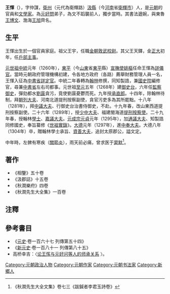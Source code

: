 '''王惲'''（{{bd|1227年||1304年|catIdx=Wang王}}），字仲謀，[[衛州|衛州]]（元代為衛輝路）[[汲縣|汲縣]]（今[[河南|河南]]省[[衛輝市|衛輝市]]）人，是[[元朝|元朝]]的官員和[[文學家|文學家]]。為[[元好問|元好問]]弟子，為文不蹈襲前人，獨步當時。其書法遒婉，與東魯[[王博文_(元朝)|王博文]]、渤海[[王旭|王旭]]齊名。

== 生平 ==
王惲出生於一個官員家庭。祖父王宇，任職[[金朝|金朝]][[敦武校尉|敦武校尉]]。其父王天鐸，金[[正大|正大]]初年，任[[户部_(官署)|戶部]][[主事|主事]]。

[[元世祖|元世祖]][[中統|中統]]元年（1260年），[[東平|東平]]（今[[山東|山東]]省[[東平|東平]]縣）[[宣撫使|宣撫使]][[姚樞|姚樞]]任命王惲為[[詳儀官|詳儀官]]。當時元朝政府管理機構初建，令各地方政府（各路）薦舉財務管理人員一名，王惲入征為[[中書省|中書省]][[詳定官|詳定官]]。中統二年春轉為[[翰林|翰林]]修撰，同知製誥，兼[[國史院|國史院]]編修官，尋兼[[中書省|中書省]]左右司都事。元世祖[[至元_(忽必烈)|至元]]五年（1268年）建[[御史台|御史台]]，六年任[[監察御史|監察御史]]，彈劾都水[[劉晸|劉晸]]貪污，竟使劉晸憂鬱而死。九年授[[承直郎|承直郎]]。十四年，除翰林待制，拜[[朝列大夫|朝列大夫]]、河南北道提刑按察副使，貪官污吏多為其所罷黜。十八年（1281年），拜[[中議大夫|中議大夫]]、行御史台治書侍御史，不赴。十九年春，改山東西道提刑按察副使。二十六年（1289年），授[[少中大夫|少中大夫]]、福建閩海道[[提刑按察使|提刑按察使]]。二十九年春，授翰林[[學士|學士]]、[[嘉議大夫|嘉議大夫]]。[[元成宗|元成宗]][[元貞|元貞]]元年（1295年），加[[通議大夫|通議大夫]]、知製誥同修國史，奉旨纂修《[[世祖實錄|世祖實錄]]》。[[大德_(元朝)|大德]]元年（1297年），進[[中奉大夫|中奉大夫]]。大德八年（1304年）卒，贈翰林學士承旨、[[資善大夫|資善大夫]]，追封太原郡公，謚文定。

中年時，左髀有寒疾（[[關節炎|關節炎]]），雨天前必痛，曾求医于[[窦默|窦默]]<ref>《秋澗先生大全文集》卷七三《跋鍼者李君玉詩卷》</ref>。

== 著作 ==
*《相鑒》五十卷
*《汲郡誌》十五卷
*《秋澗樂府》四卷
*《秋澗先生大全集》一百卷

==注釋==
<references/>

==參考書目==
* 《[[元史|元史]]·卷一百六十七 列傳第五十四》
* 《[[新元史|新元史]]·卷一百八十一 列傳第八十五》
*高桥幸吉：〈[http://www.nssd.org/articles/article_read.aspx?id=672612106 论王恽与元好问等人的师承关系] {{Wayback|url=http://www.nssd.org/articles/article_read.aspx?id=672612106 |date=20180301225119 }}〉。
{{DEFAULTSORT:Wang王}}
[[Category:元朝政治人物|Category:元朝政治人物]]
[[Category:元朝作家|Category:元朝作家]]
[[Category:元朝书法家|Category:元朝书法家]]
[[Category:新鄉人|Category:新鄉人]]